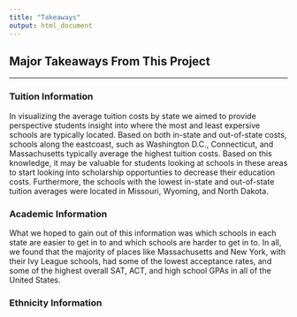 ```yaml
---
title: "Takeaways"
output: html_document
---
```



## Major Takeaways From This Project
***

### Tuition Information
In visualizing the average tuition costs by state we aimed to provide perspective students insight into where the most and least expersive schools are typically located. Based on both in-state and out-of-state costs, schools along the eastcoast, such as Washington D.C., Connecticut, and Massachusetts typically average the highest tuition costs. Based on this knowledge, it may be valuable for students looking at schools in these areas to start looking into scholarship opportunties to decrease their education costs. Furthermore, the schools with the lowest in-state and out-of-state tuition averages were located in Missouri, Wyoming, and North Dakota. 


### Academic Information
What we hoped to gain out of this information was which schools in each state are easier to get in to and which schools are harder to get in to. In all, we found that the majority of places like Massachusetts and New York, with their Ivy League schools, had some of the lowest acceptance rates, and some of the highest overall SAT, ACT, and high school GPAs in all of the United States. 

### Ethnicity Information
